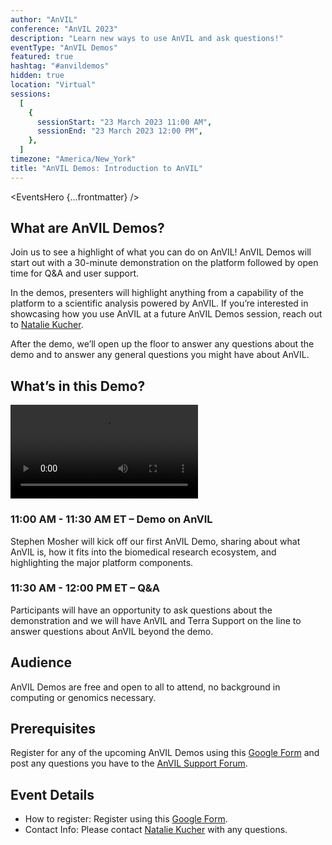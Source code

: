 ```yaml
---
author: "AnVIL"
conference: "AnVIL 2023"
description: "Learn new ways to use AnVIL and ask questions!"
eventType: "AnVIL Demos"
featured: true
hashtag: "#anvildemos"
hidden: true
location: "Virtual"
sessions:
  [
    {
      sessionStart: "23 March 2023 11:00 AM",
      sessionEnd: "23 March 2023 12:00 PM",
    },
  ]
timezone: "America/New_York"
title: "AnVIL Demos: Introduction to AnVIL"
---
```


<EventsHero {...frontmatter} />

## What are AnVIL Demos?

Join us to see a highlight of what you can do on AnVIL! AnVIL Demos will start out with a 30-minute demonstration on the platform followed by open time for Q&A and user support.

In the demos, presenters will highlight anything from a capability of the platform to a scientific analysis powered by AnVIL. If you’re interested in showcasing how you use AnVIL at a future AnVIL Demos session, reach out to [Natalie Kucher]({natalieKucher}).

After the demo, we’ll open up the floor to answer any questions about the demo and to answer any general questions you might have about AnVIL.

## What’s in this Demo?

<Video
  src="https://www.youtube.com/embed/fcMUU7NrEeM"
  title="AnVIL Demos: Introduction to AnVIL - 2023/03/23"
/>

### 11:00 AM - 11:30 AM ET – Demo on AnVIL

Stephen Mosher will kick off our first AnVIL Demo, sharing about what AnVIL is, how it fits into the biomedical research ecosystem, and highlighting the major platform components.

### 11:30 AM - 12:00 PM ET – Q&A

Participants will have an opportunity to ask questions about the demonstration and we will have AnVIL and Terra Support on the line to answer questions about AnVIL beyond the demo.

## Audience

AnVIL Demos are free and open to all to attend, no background in computing or genomics necessary.

## Prerequisites

Register for any of the upcoming AnVIL Demos using this [Google Form](https://forms.gle/7CcaLE9AM7FrYqpP7) and post any questions you have to the [AnVIL Support Forum]({anvilHelpURL}).

## Event Details

- How to register: Register using this [Google Form](https://forms.gle/7CcaLE9AM7FrYqpP7).
- Contact Info: Please contact [Natalie Kucher]({natalieKucher}) with any questions.
